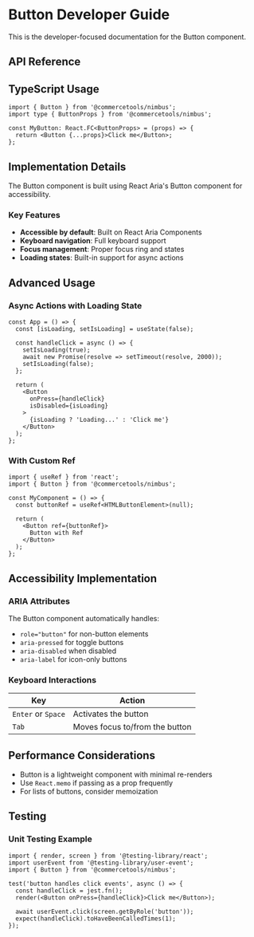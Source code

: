 # Button Developer Guide

This is the developer-focused documentation for the Button component.

## API Reference

<PropsTable id="Button" />

## TypeScript Usage

```tsx
import { Button } from '@commercetools/nimbus';
import type { ButtonProps } from '@commercetools/nimbus';

const MyButton: React.FC<ButtonProps> = (props) => {
  return <Button {...props}>Click me</Button>;
};
```

## Implementation Details

The Button component is built using React Aria's Button component for accessibility.

### Key Features

- **Accessible by default**: Built on React Aria Components
- **Keyboard navigation**: Full keyboard support
- **Focus management**: Proper focus ring and states
- **Loading states**: Built-in support for async actions

## Advanced Usage

### Async Actions with Loading State

```jsx-live
const App = () => {
  const [isLoading, setIsLoading] = useState(false);

  const handleClick = async () => {
    setIsLoading(true);
    await new Promise(resolve => setTimeout(resolve, 2000));
    setIsLoading(false);
  };

  return (
    <Button
      onPress={handleClick}
      isDisabled={isLoading}
    >
      {isLoading ? 'Loading...' : 'Click me'}
    </Button>
  );
};
```

### With Custom Ref

```tsx
import { useRef } from 'react';
import { Button } from '@commercetools/nimbus';

const MyComponent = () => {
  const buttonRef = useRef<HTMLButtonElement>(null);

  return (
    <Button ref={buttonRef}>
      Button with Ref
    </Button>
  );
};
```

## Accessibility Implementation

### ARIA Attributes

The Button component automatically handles:

- `role="button"` for non-button elements
- `aria-pressed` for toggle buttons
- `aria-disabled` when disabled
- `aria-label` for icon-only buttons

### Keyboard Interactions

| Key | Action |
|-----|--------|
| `Enter` or `Space` | Activates the button |
| `Tab` | Moves focus to/from the button |

## Performance Considerations

- Button is a lightweight component with minimal re-renders
- Use `React.memo` if passing as a prop frequently
- For lists of buttons, consider memoization

## Testing

### Unit Testing Example

```tsx
import { render, screen } from '@testing-library/react';
import userEvent from '@testing-library/user-event';
import { Button } from '@commercetools/nimbus';

test('button handles click events', async () => {
  const handleClick = jest.fn();
  render(<Button onPress={handleClick}>Click me</Button>);

  await userEvent.click(screen.getByRole('button'));
  expect(handleClick).toHaveBeenCalledTimes(1);
});
```
